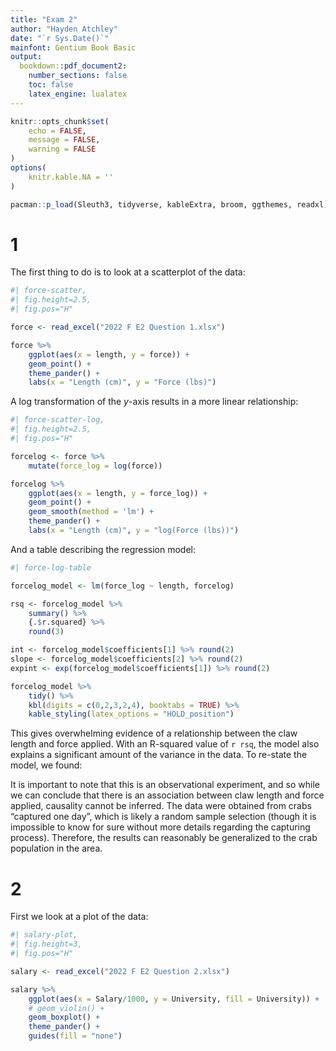 ```yaml
---
title: "Exam 2"
author: "Hayden Atchley"
date: "`r Sys.Date()`"
mainfont: Gentium Book Basic
output:
  bookdown::pdf_document2:
    number_sections: false
    toc: false
    latex_engine: lualatex
---
```


```r
knitr::opts_chunk$set(
	echo = FALSE,
	message = FALSE,
	warning = FALSE
)
options(
	knitr.kable.NA = ''
)

pacman::p_load(Sleuth3, tidyverse, kableExtra, broom, ggthemes, readxl)
```

# 1

The first thing to do is to look at a scatterplot of the data:

```r
#| force-scatter,
#| fig.height=2.5,
#| fig.pos="H"

force <- read_excel("2022 F E2 Question 1.xlsx")

force %>% 
	ggplot(aes(x = length, y = force)) +
	geom_point() +
	theme_pander() +
	labs(x = "Length (cm)", y = "Force (lbs)")
```

A log transformation of the _y_-axis results in a more linear relationship:

```r
#| force-scatter-log,
#| fig.height=2.5,
#| fig.pos="H"

forcelog <- force %>% 
	mutate(force_log = log(force))

forcelog %>% 
	ggplot(aes(x = length, y = force_log)) +
	geom_point() +
	geom_smooth(method = 'lm') +
	theme_pander() +
	labs(x = "Length (cm)", y = "log(Force (lbs))")
```

And a table describing the regression model:

```r
#| force-log-table

forcelog_model <- lm(force_log ~ length, forcelog)

rsq <- forcelog_model %>% 
	summary() %>% 
	{.$r.squared} %>% 
	round(3)

int <- forcelog_model$coefficients[1] %>% round(2)
slope <- forcelog_model$coefficients[2] %>% round(2)
expint <- exp(forcelog_model$coefficients[1]) %>% round(2)

forcelog_model %>% 
	tidy() %>% 
	kbl(digits = c(0,2,3,2,4), booktabs = TRUE) %>% 
	kable_styling(latex_options = "HOLD_position")
```

This gives overwhelming evidence of a relationship between the claw length and force applied. With an R-squared value of `r rsq`, the model also explains a significant amount of the variance in the data. To re-state the model, we found:

\begin{align*}
\log(force) &= `r int` + `r slope` \times length \\
force &= e^{`r int` + `r slope` \times length} \\
	&= `r expint` \times e^{`r slope` \times length}.
\end{align*}

It is important to note that this is an observational experiment, and so while we can conclude that there is an association between claw length and force applied, causality cannot be inferred. The data were obtained from crabs "captured one day", which is likely a random sample selection (though it is impossible to know for sure without more details regarding the capturing process). Therefore, the results can reasonably be generalized to the crab population in the area.

# 2

First we look at a plot of the data:

```r
#| salary-plot,
#| fig.height=3,
#| fig.pos="H"

salary <- read_excel("2022 F E2 Question 2.xlsx")

salary %>% 
	ggplot(aes(x = Salary/1000, y = University, fill = University)) +
	# geom_violin() +
	geom_boxplot() +
	theme_pander() +
	guides(fill = "none")
```

